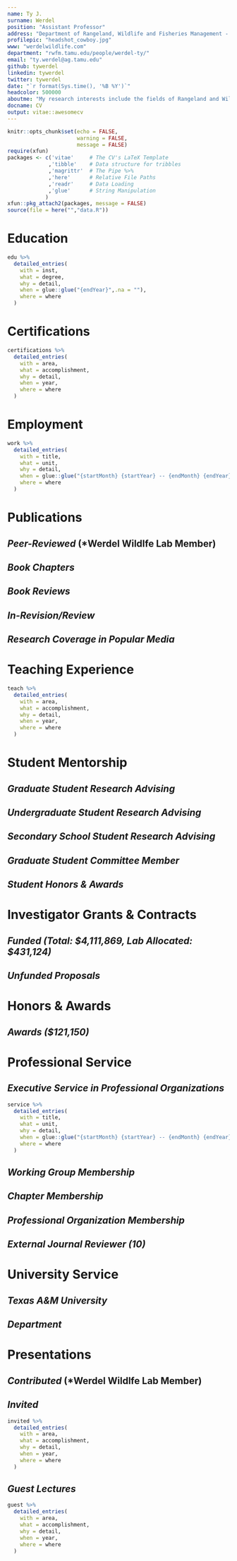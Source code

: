 ```yaml
---
name: Ty J.
surname: Werdel
position: "Assistant Professor"
address: "Department of Rangeland, Wildlife and Fisheries Management - Texas A&M University, College Station, TX"
profilepic: "headshot_cowboy.jpg"
www: "werdelwildlife.com"
department: "rwfm.tamu.edu/people/werdel-ty/"
email: "ty.werdel@ag.tamu.edu"
github: tywerdel
linkedin: tywerdel
twitter: tywerdel
date: "`r format(Sys.time(), '%B %Y')`"
headcolor: 500000
aboutme: "My research interests include the fields of Rangeland and Wildlife Management and Landscape Ecology. This work addresses questions that provide insight into the relationships between wildlife, native environments, and contemporary human-modified landscapes."
docname: CV
output: vitae::awesomecv
---
```


```r
knitr::opts_chunk$set(echo = FALSE,
                      warning = FALSE,
                      message = FALSE)
require(xfun)
packages <- c('vitae'     # The CV's LaTeX Template
             ,'tibble'    # Data structure for tribbles
             ,'magrittr'  # The Pipe %>%
             ,'here'      # Relative File Paths
             ,'readr'     # Data Loading
             ,'glue'      # String Manipulation
            )
xfun::pkg_attach2(packages, message = FALSE)
source(file = here("","data.R"))
```
```{=tex}
\makecvfooter
  {Dr. Ty J. Werdel~~~·~~~\textit{Curriculum vitae}}
  {\today}
  {\thepage}
```

\thispagestyle{empty}

# Education

```r
edu %>%
  detailed_entries(
    with = inst,
    what = degree,
    why = detail,
    when = glue::glue("{endYear}",.na = ""),
    where = where
  )
```
# Certifications

```r
certifications %>%
  detailed_entries(
    with = area,
    what = accomplishment,
    why = detail,
    when = year,
    where = where
  )
```

# Employment

```r
work %>%
  detailed_entries(
    with = title,
    what = unit,
    why = detail,
    when = glue::glue("{startMonth} {startYear} -- {endMonth} {endYear}",.na = ""),
    where = where
  )
```


# Publications

## *Peer-Reviewed* (*Werdel Wildlfe Lab Member)

\vspace{1\baselineskip}

```{=tex}
\begin{cvpubs}
    {
      \begin{cvetar}
      \item {Whitman, D.\textbf{*} and \textbf{T.J. Werdel}. \textbf{In Press}. Occurrence of fox squirrels influenced by fine-scale landscape characteristics on a college campus. \textbf{\textit{Ecology and Evolution}}.}
      \item {Palomo-Muñoz, G., M. Fidino, \textbf{T.J. Werdel}, C.W. Piper, T. Gallo, M.S. Peek, A.M. Ricketts, and A.A. Ahlers. \textbf{2024}. Mesopredators have differing influences on prey habitat use and diet activity in a multipredator landscape. \textbf{\textit{Ecosphere}}. \url{https://doi.org/10.1002/ecs2.70006}}
      \item {\textbf{Werdel, T.J.}, D. Matarrita-Cascante, and J.E. Lucero. \textbf{2024}. State of traditional ecological knowledge in the wildlife management profession. \textbf{\textit{Journal of Wildlife Management}} (Featured Article). \url{https://doi.org/10.1002/jwmg.22579}}
      \item {\textbf{Werdel, T.J.}, C.W. Piper, A.M. Ricketts, M.S. Peek, and A.A. Ahlers. \textbf{2023}. Direct and indirect landscape-scale pathways structure carnivore communities in an agro-prairie ecosystem. \textbf{\textit{Journal of Mammalogy}}. \url{https://doi.org/10.1093/jmammal/gyad065}}
      \item {\textbf{Werdel, T.J.}, J.A. Jenks, J.T. Kanta, C.P. Lehman, and T.J. Frink. \textbf{2023}. Resource selection and herbaceous biomass at foraging sites of translocated bighorn sheep. \textbf{\textit{Rangeland Ecology and Management}}. \url{https://doi.org/10.1016/j.rama.2022.12.004}}
      \item {\textbf{Werdel, T.J.}, C.W. Piper, A.M. Ricketts, M.S. Peek, D.S. Sullins, and A.A. Ahlers. \textbf{2023}. Strategic grassland conservation for swift foxes in multi-use landscapes. \textbf{\textit{Biological Conservation}} (Finalist for TWS Publication Award). \url{https://doi.org/10.1016/j.biocon.2022.109864}}
      \item {Palomo-Muñoz, G., \textbf{T.J. Werdel}, C.W. Piper, M.S. Peek, A.M. Ricketts, and A.A. Ahlers. \textbf{2022}. Spatiotemporal distributions of mammals occurring in an agro-prairie ecosystem. \textbf{\textit{Ecology}}. \url{https://doi.org/10.1002/ecy.3945}}
      \item {\textbf{Werdel, T.J.}, C.W. Piper, A.M. Ricketts, M.S. Peek, and A.A. Ahlers. \textbf{2022}. Scale-specific landscape effects impose range-limiting constraints on the distribution of swift fox. \textbf{\textit{Landscape Ecology}}, 37(8), 2065--2079. \url{https://doi.org/10.1007/s10980-022-01466-0}}
      \item {\textbf{Werdel, T.J.}, J.A. Jenks, J.T. Kanta, C.P. Lehman, and T.J. Frink. \textbf{2021}. Space use and movement patterns of translocated bighorn sheep. \textbf{\textit{Mammalian Biology}}, 101(3),329--344. \url{https://doi.org/10.1007/s42991-021-00107-4}}
      \item {\textbf{Werdel, T.J.}, J.A. Jenks, T.E. Besser, J.T. Kanta, C.P. Lehman, and T.J. Frink. \textbf{2019}. Restoration of a bighorn sheep population impeded by \textit{Mycoplasma ovipneumoniae} exposure. \textbf{\textit{Restoration Ecology}}, 28(2), 387--395 (Cover Article, Nominated for TWS Publication Award). \url{https://doi.org/https://doi.org/10.1111/rec.13084}}
      \item {\textbf{Werdel, T.J.}, J.A. Jenks, T.E. Besser, J.T. Kanta, C.P. Lehman, and T.J. Frink. \textbf{2018}. Survival of translocated bighorn sheep in the Deadwood region of the Black Hills, South Dakota. \textbf{\textit{Northwestern Naturalist}}, 99(3),222--231. \url{https://doi.org/10.1898/NWN18-06.1}}
      \end{cvetar}
    }
\end{cvpubs}
```

\vspace{1\baselineskip}

## *Book Chapters*

\vspace{1\baselineskip}

```{=tex}
\begin{cvpubs}
    {
      \begin{cvetar}
      \item {Hessami, M.A., \textbf{T.J. Werdel}, S.J. Hoagland, and M.T. Kohl. \textbf{2022}. Melding Past, Present, and Future: The importance of tribal management in wildlife conservation and management. Chapter 1 in C. Bishop, E. Gomez, J. Organ, and T. Ryder eds. \textbf{\textit{Introduction to Wildlife Management and Conservation in North America}}. Great River Learning of Dubuque, IA.}
      \end{cvetar}
    }
\end{cvpubs}
```

\vspace{1\baselineskip}

## *Book Reviews*

\vspace{1\baselineskip}

```{=tex}
\begin{cvpubs}
    {
      \begin{cvetar}
      \item {\textbf{Werdel, T.J.} \textbf{2023}. Wildlife Management and Landscapes: Principles and Applications. \textbf{\textit{Journal of Wildlife Management}}. \url{https://doi.org/10.1002/jwmg.22512}}
      \end{cvetar}
    }
\end{cvpubs}
```

\vspace{1\baselineskip}

## *In-Revision/Review*

\vspace{1\baselineskip}

```{=tex}
\begin{cvpubs}
    {
      \begin{cvetar}
      \item {Rooney, B., ...,\textbf{T.J. Werdel}, ..., and W.J. McShea (> 100 Co-Authors). \textbf{In-Review}. SNAPSHOT USA 2019–2023: The first five years of data from a coordinated camera trap survey of the United States. \textbf{\textit{Global Ecology and Biogeography}}.}
      \item {Piper, C.W., \textbf{T.J. Werdel}, M.S. Peek, A.M. Ricketts, D.S. Sullins, and A.A. Ahlers. \textbf{In-Revision}. Landscape composition and proximity to water structure American badger distributions in shortgrass prairie. \textbf{\textit{Journal of Mammalogy}}.}
      \item {\textbf{Werdel, T.J.}, M. Fidino, C.W. Piper, A.M. Ricketts, M.S. Peek, and A.A Ahlers. \textbf{In-Revision}. Landscape composition mediates spatiotemporal interactions among sympatric canids in a prairie ecosystem. \textbf{\textit{Ecological Applications}}.}
      \end{cvetar}
    }
\end{cvpubs}
```

\vspace{1\baselineskip}

## *Research Coverage in Popular Media*

\vspace{1\baselineskip}

```{=tex}
\begin{cvpubs}
    {
      \begin{cvetar}
      \item {\textbf{2024.} Chip Howard's Sports Talk (Campus Squirrels; "May 16, 2024 Hour 2"). \textbf{\textit{Sports Radio 1150 The Zone}.} (\url{https://www.zone1150.com/chip-howard-sports-talk-podcast/})}
      \item {\textbf{2024.} Focus at Four: A{\&}M students study squirrel behavior. \textbf{\textit{KBTX}.} (\url{https://www.kbtx.com/2024/05/12/focus-four-am-students-study-squirrel-behavior/?fbclid=IwZXh0bgNhZW0CMTEAAR2XGXfnp_R-U-YDyr16AQMmBf1aUoPf-45C_18aMnwWeL-Ic3r2SAJ77Ys_aem_AV8Gks9w0tGnZqMjF7L5HG_F-1POM2arX0LlDtu47ggTo4PV0GfAVvL87AHUi-KwDACbwi6gItJ7cx0MBeWycppa})}
      \item {\textbf{2024.} Q{\&}A: TEK AND THE WILDLIFE PROFESSION. \textbf{\textit{The Wildlife Society}.} (\url{https://wildlife.org/qa-tek-and-the-wildlife-profession/?utm_content=290664870&utm_medium=social&utm_source=twitter&hss_channel=tw-26287962})}
      \item {\textbf{2024.} Students Gather Data On Campus Squirrels As Part Of Urban Wildlife Research Effort. \textbf{\textit{Texas A{\&}M TODAY}.} (\url{https://today.tamu.edu/2024/04/24/students-gather-data-on-campus-squirrels-as-part-of-urban-wildlife-research-effort/})}
      \item {\textbf{2024.} Scholarly squirrels: Exploring the dynamics of Texas A{\&}M’s campus wildlife.  \textbf{\textit{AgriLife TODAY}.} (\url{https://agrilifetoday.tamu.edu/2024/04/19/scholarly-squirrels-exploring-the-dynamics-of-texas-ams-campus-wildlife/}) (\url{https://youtu.be/Bperu7Zza3c?si=RNfih9hkZkrok2JL})}
      \item {\textbf{2023.} Texas winters can drive urban squirrels to nest in your home or car. Heres how to keep critters out. \textbf{\textit{Houston Chronicle}.} (\url{https://www.houstonchronicle.com/news/houston-weather/article/squirrels-nesting-cars-homes-texas-winter-18565806.php})}
      \item {\textbf{2021.} Honoring the Land. \textbf{\textit{KSU Ag Report}.} (\url{https://www.k-state.edu/agreport/documents/AgReport_Fall2021_web.pdf})}
      \item {\textbf{2019.} Pneumonia threatens success of bighorn sheep introduction near Deadwood. \textbf{\textit{Rapid City Journal}.} (\url{https://rapidcityjournal.com/news/local/pneumonia-threatens-success-of-bighorn-sheep-introduction-near-deadwood/article_3bb417a2-b9a0-5159-a623-ae334f9672eb.html?utm_medium=social&utm_source=email&utm_campaign=user-share})}
      \item {\textbf{2018.} Life of the wild: Why scientists study ecosystems and the wildlife within them. \textbf{\textit{KSU Seek Research Magazine}.} (\url{https://www.k-state.edu/seek/fall-2018/life-of-the-wild/#prettyPhoto})}
      \item {\textbf{2016.} Hope and Hardship for Black Hills Bighorns. \textbf{\textit{South Dakota Hunting}.} (\url{https://southdakotahunting.com/article/hope-and-hardship-for-black-hills-bighorns})}
      \item {\textbf{2015.} South Dakota Game, Fish {\&} Parks Projects. \textbf{\textit{Ram Tracks}.} (\url{https://www.midwestwildsheep.com/wp-content/uploads/ISSUE-36-2.pdf})}
      \item {\textbf{2015.} New bighorn sheep herd thriving. \textbf{\textit{Black Hills Pioneer}.} (\url{https://www.bhpioneer.com/new-bighorn-sheep-herd-thriving/article_6b6c1d3e-2755-11e5-8f13-231b5dbc0d3d.html?utm_medium=social&utm_source=email&utm_campaign=user-share})}
      \item {\textbf{2015.} SD GETS BIGHORNS TO BOOST NUMBERS. \textbf{\textit{GOHUNT}.} (\url{https://www.gohunt.com/read/south-dakota-uses-canadian-bighorn-sheep-to-boost-numbers#gs.7q5znx})} 
      \item {\textbf{2015.} Deadwood Bighorn Sheep Release. \textbf{\textit{KOTA Territory News}.} (Video on nightly news)} 
      \item {\textbf{2015.} A bighorn sheep herd gets its start near Deadwood. \textbf{\textit{Rapid City Journal}.} (\url{https://rapidcityjournal.com/news/local/a-bighorn-sheep-herd-gets-its-start-near-deadwood/article_7629e423-af84-5c5a-be97-ad9c59c9f0cc.html?utm_medium=social&utm_source=email&utm_campaign=user-share})} 
      \item {\textbf{2015.} New herd of bighorn sheep moved to Hills. \textbf{\textit{Black Hills Pioneer}.} (\url{https://www.bhpioneer.com/local_news/new-herd-of-bighorn-sheep-moved-to-hills/article_808292d8-b3c5-11e4-9b4d-432fad90ac10.html})} 
      \end{cvetar}
    }
\end{cvpubs}
```

\vspace{1\baselineskip}
# Teaching Experience

```r
teach %>%
  detailed_entries(
    with = area,
    what = accomplishment,
    why = detail,
    when = year,
    where = where
  )
```



# Student Mentorship

## *Graduate Student Research Advising*

```{=tex}
\begin{cvpress}
 \cvpres
    {Else Praasterink}
    {M.S., TAMU RWFM}
    {2024 -- Present}
 \cvpres
    {Cade Weiss}
    {M.N.R.D., TAMU RWFM}
    {2024 -- Present} 
 \cvpres
    {Amanda Laboy}
    {M.S., TAMU RWFM}
    {2023 -- Present}
 \cvpres
    {Kayla Art}
    {M.N.R.D., TAMU RWFM}
    {2023 -- Present} 
 \cvpres
    {Lulu Hoffman}
    {M.S., TAMU RWFM}
    {2023 -- Present}
 \cvpres
    {David Pearce}
    {M.S., TAMU RWFM}
    {2023 -- Present}
 \cvpres
    {Conner Ties}
    {M.S., TAMU RWFM}
    {2022 -- Present}
\end{cvpress}
```

## *Undergraduate Student Research Advising*

```{=tex}
\begin{cvpress}
 \cvpres
    {Daniel Whitman}
    {B.S., Macalester College REU}
    {2023 -- 2024}
 \cvpres
    {Drake Dancila}
    {B.S., TAMU RWFM}
    {2022 -- 2023}
 \cvpres
    {Lulu Hoffman}
    {B.S., TAMU RWFM}
    {2022 -- 2023}    
\end{cvpress}
```

## *Secondary School Student Research Advising*

```{=tex}
\begin{cvpress}
 \cvpres
    {Sebastian Kuo}
    {H.S., Carnegie Vanguard High School}
    {2023 -- 2024}
\end{cvpress}
```


## *Graduate Student Committee Member*

```{=tex}
\begin{cvpress}
 \cvpres
    {Kylie Perez}
    {Ph.D., TAMU RWFM}
    {2024 -- Present}
 \cvpres
    {Jake Hanes}
    {M.S., TAMU SCSC}
    {2024 -- Present}
 \cvpres
    {Daniel Ramirez}
    {M.S., TAMU-Kingsville RWM}
    {2023 -- Present}
\end{cvpress}
```


## *Student Honors & Awards*

```{=tex}
\begin{cvpress}
    \cvpres
    {RWFM Fall Graduate Student Travel Grant}
    {David Pearce}
    {2024}
  \cvpres
    {RWFM Fall Graduate Student Travel Grant}
    {Conner Ties}
    {2024}
  \cvpres
    {Houston Safari Club Foundation Dan L. Duncan Scholarship}
    {Conner Ties}
    {2024}
  \cvpres
    {Houston Safari Club Foundation Dan L. Duncan Scholarship}
    {David Pearce}
    {2024}
  \cvpres
    {TAMU GPS Graduate Student Research and Presentation Travel Award}
    {Lulu Hoffman}
    {2024}
  \cvpres
    {RWFM Summer Graduate Student Travel Grant (x2)}
    {David Pearce}
    {2024}
  \cvpres
    {RWFM Summer Graduate Student Travel Grant}
    {Amanda Laboy}
    {2024}
  \cvpres
    {RWFM Summer Graduate Student Travel Grant}
    {Lulu Hoffman}
    {2024}
  \cvpres
    {RWFM Master's Student Excellence Award}
    {Conner Ties}
    {2024}
  \cvpres
    {American Society of Mammalogists Student Travel Award}
    {David Pearce}
    {2024}
  \cvpres
    {AgGIE Leadership Community Student Development Grant}
    {Amanda Laboy}
    {2024}
  \cvpres
    {RWFM Spring Graduate Student Travel Grant}
    {David Pearce}
    {2024}
 \cvpres
    {RWFM Spring Graduate Student Travel Grant}
    {Conner Ties}
    {2024}
 \cvpres
    {COALS Merit Fellowship}
    {Amanda Laboy}
    {2023}
 \cvpres
    {RWFM Graduate Student Travel Grant}
    {Conner Ties}
    {2023}
  \cvpres
    {RWFM Graduate Student Travel Grant}
    {David Pearce}
    {2023}
 \cvpres
    {RWFM Undergraduate Student Excellence Award}
    {Drake Dancila}
    {2023}
  \cvpres
    {RWFM Undergraduate Student Excellence Award}
    {Lulu Hoffman}
    {2023}
\end{cvpress}

```

# Investigator Grants & Contracts

## *Funded (Total: $4,111,869, Lab Allocated: $431,124)*

\vspace{1\baselineskip}

```{=tex}
\begin{cvpubs}
    {
      \begin{cvetar}
      \item {\textbf{Luminant Environmental Research Program}. 2024-2027. Ecological impact of varying vegetation management strategies employed on solar farms. \textbf{\$227,644; \textit{Funded}}. PI: Stacy Hines, Co-PIs: \textbf{Ty J. Werdel (Lab Allocated: \$45,529)}, Nuria Gomez-Casanovas, Morgan Treadwell, and Humberto Perotto.}
      \item {\textbf{TAMU AgriLife Research Rangeland Ecology and Management Research Funding}. 2024-2026. Developing proxies for rangeland assessments using drones. \textbf{\$106,700; \textit{Funded}}. PI: Humberto Perotto, Co-PIs: Sorin Popescu, \textbf{Ty J. Werdel (Lab Allocated: \$17,783)}, Jacob Lucero, Jeff Goodwin, and Morgan Treadwell.}
      \item {\textbf{TAMU AgriLife Research Rangeland Ecology and Management Research Funding}. 2024-2026. Working towards healthy rangelands: understanding the factors limiting the adoption of grazing, fire, and wildfire management practices among exurban landowners. \textbf{\$106,448; \textit{Funded}}. PI: David  Matarrita, Co-PIs: Rafael Landeverde, \textbf{Ty J. Werdel (Lab Allocated: \$26,612)}, and Morgan Treadwell.}
      \item {\textbf{TAMU AgriLife Research Animal Health and Disease Research Capacity Funding}. 2024-2025. The impact of osmotic stress on the catfish pathogen \textit{Aeromonas hydrophila}: Implications for managing motile \textit{Aeromonas} septicemia (MAS) in U.S. catfish farming. \textbf{\$100,000; \textit{Funded}}. PI: Haitham Mohammed, Co-PI: \textbf{Ty J. Werdel}.}
      \item {\textbf{Private Donation}. 2023. Student-led population ecology of fox squirrels on the TAMU campus. \textbf{\$10,000; \textit{Funded}}. PI: \textbf{Ty J. Werdel}.}
      \item {\textbf{USFWS}. 2023-2027. Evaluation and mitigation for sensitive state threatened and endangered wildlife.
\textbf{\$3,399,877; \textit{Funded}}. Co-PIs: Marcus Blum, Paul Crump, Jacob Dykes, Whitney Gann, Andrew Gregory, Toby Hibbitts, Mathew Kramm, Roel Lopez, Kevin Moczygemba, Michael Morrison, Humberto Perotto, Wady Ryberg, Danielle Walkup, Stephen Webb, and \textbf{Ty J. Werdel (Lab Allocated: \$170,000)}.}
      \item {\textbf{Department of Rangeland, Wildlife and Fisheries Management}. 2023-2024. Long-term wildlife monitoring for unmanaged rangelands transitioning to planned grazing management. \textbf{\$100,000; \textit{Funded}}. PIs: Stephen L. Webb and \textbf{Ty J. Werdel}.}
      \item {\textbf{Private Donation}. 2023. Long-term wildlife monitoring for unmanaged rangelands transitioning to planned grazing management. \textbf{\$1,200; \textit{Funded}}. PI: \textbf{Ty J. Werdel}.}
      \item {\textbf{Department of Rangeland, Wildlife and Fisheries Management}. 2023-2025. River otter (\textit{Lontra canadensis}) population dynamics in Texas. \textbf{\$60,000; \textit{Funded}}. PI: \textbf{Ty J. Werdel}.}
      \end{cvetar}
    }
\end{cvpubs}
```

\vspace{1\baselineskip}

## *Unfunded Proposals*

\vspace{1\baselineskip}

```{=tex}
\begin{cvpubs}
    {
      \begin{cvetar}
      \item {\textbf{TAMU AgriLife Research Rangeland Ecology and Management Research Funding}. 2024-2026. Resource selection and spatial interactions of native, exotic, and domestic ungulates on Texas rangelands. \textbf{\$150,000; \textit{Not Funded}}. PI: \textbf{Ty J. Werdel}, Co-PIs: Jacob E. Lucero, Humberto Perotto, and Jacob L. Dykes.}
      \item {\textbf{National Science Foundation}. 2023-2025. Incorporating Native American partnerships and knowledge into Great Plains fire science. \textbf{\$199,404; \textit{Not Funded}}. PI: David  Matarrita, Co-PIs: Bradford Wilcox  and \textbf{Ty J. Werdel}.}
      \item {\textbf{USDA APHIS Wildlife Services}. 2023-2024. Spatial interactions and potential disease transmission of free-ranging native and exotic ungulates. \textbf{\$225,437; \textit{Not Funded}}. PI: \textbf{Ty J. Werdel}.}
      \end{cvetar}
    }
\end{cvpubs}
```

\vspace{1\baselineskip}

# Honors & Awards

## *Awards ($121,150)*

```{=tex}
\begin{cvpress}
 \cvpres
    {Community Building Through Mentorship Conference Panel Travel Grant}
    {The Wildlife Society}
    {2022}
 \cvpres
    {Agriculture Dean and Director’s Award for Graduate Student Research}
    {Kansas State University}
    {2022}
 \cvpres
    {Advancing Agricultural Science Opportunities for Native Americans Scholarship}
    {AISES}
    {2021}
 \cvpres
    {Robert Nunemacher Scholarship}
    {Kansas State University}
    {2021}
 \cvpres
    {Advancing Agricultural Science Opportunities for Native Americans Research Award}
    {AISES}
    {2020}
 \cvpres
    {Advancing Agricultural Science Opportunities for Native Americans Scholarship}
    {AISES}
    {2020}
 \cvpres
    {Lighting the Pathway to Faculty Careers for Natives in STEM}
    {AISES}
    {2020}
 \cvpres
    {College of Agriculture Graduate Student Recognition of Achievement}
    {Kansas State University}
    {2020}
 \cvpres
    {AISES Together Towards Tomorrow T3 Scholarship}
    {AISES}
    {2020}
 \cvpres
    {Gamma Sigma Delta}
    {Kansas State University}
    {2019}
 \cvpres
    {AISES Travel Grant}
    {AISES}
    {2019}
 \cvpres
    {Advancing Agricultural Science Opportunities for Native Americans Scholarship}
    {AISES}
    {2019}
 \cvpres
    {Kansas State University Graduate Student Recognition of Achievement}
    {Kansas State University}
    {2019}
 \cvpres
    {College of Agriculture Graduate Student Recognition of Achievement}
    {Kansas State University}
    {2019}
 \cvpres
    {Inclusive Pedagogy Travel Grant}
    {The Wildlife Society}
    {2018}
 \cvpres
    {Life Membership Fund Scholarship}
    {Wild Sheep Foundation}
    {2018}
 \cvpres
    {Predoctoral Ford Fellowship}
    {(Honorable Mention) Ford Foundation Fellowships Program}
    {2018}
 \cvpres
    {Native Student Professional Development Grant}
    {The Wildlife Society}
    {2017}
 \cvpres
    {Launch Collegiate Business Pitch Competition}
    {Kansas State University}
    {2017}
 \cvpres
    {Native Student Professional Development Grant}
    {The Wildlife Society}
    {2016}
 \cvpres
    {Phi Kappa Phi Honor Society}
    {South Dakota State University}
    {2016}
 \cvpres
    {Excellence in Wildlife Management}
    {Chadron State College}
    {2013}
 \cvpres
    {Platinum Eagle Award}
    {(Finalist) Chadron State College}
    {2013}
 \cvpres
    {Gates Millennium Scholarship}
    {Bill and Melinda Gates Foundation}
    {2005}
 \cvpres
    {Scholastic Excellence in Engineering}
    {University of Wyoming}
    {2005}
 \cvpres
    {Scholars Stipend}
    {University of Wyoming}
    {2005}
 \cvpres
    {Computer Science, Engineering, and Mathematics Scholarship}
    {University of Wyoming}
    {2005}
 \cvpres
    {Honors Program}
    {University of Wyoming}
    {2005}
\end{cvpress}

```


# Professional Service

## *Executive Service in Professional Organizations*


```r
service %>%
  detailed_entries(
    with = title,
    what = unit,
    why = detail,
    when = glue::glue("{startMonth} {startYear} -- {endMonth} {endYear}",.na = ""),
    where = where
  )
```

\vspace{1\baselineskip}

## *Working Group Membership*

```{=tex}
\begin{cvpress}
 \cvpres
  {Colleges and Universities Education Working Group}
  {The Wildlife Society}
  {2024 -- Present}
 \cvpres
  {Rangeland Wildlife Working Group}
  {The Wildlife Society}
  {2018 -- Present}
 \cvpres
    {Native Peoples' Wildlife Management Working Group}
    {The Wildlife Society}
    {2015 -- Present}
 \cvpres
    {Student Development Working Group}
    {The Wildlife Society}
    {2013 -- 2022}
\end{cvpress}
```

\vspace{1\baselineskip}

## *Chapter Membership*

```{=tex}
\begin{cvpress}
 \cvpres
    {Southwest Section}
    {The Wildlife Society}
    {2023 -- Present}
 \cvpres
    {Texas Chapter}
    {The Wildlife Society}
    {2023 -- Present}
 \cvpres
    {Central Mountains and Plains Section}
    {The Wildlife Society}
    {2018 -- 2022}
 \cvpres
    {Kansas Chapter}
    {The Wildlife Society}
    {2017 -- 2022}
 \cvpres
    {South Dakota Chapter}
    {The Wildlife Society}
    {2014 -- 2017}
 \cvpres
    {Nebraska Chapter}
    {The Wildlife Society}
    {2013 -- 2014}
 \cvpres
    {Chadron State Student Chapter}
    {The Wildlife Society}
    {2012 -- 2013}
\end{cvpress}
```

\vspace{1\baselineskip}

## *Professional Organization Membership*

```{=tex}
\begin{cvmemb}
 \cvmem
    {Society for Range Management}
    {}
    {2023 -- Present}
 \cvmem
    {Society for Advancement of Chicanos/Hispanics and Native Americans in Science}
    {}
    {2021 -- Present}
 \cvmem
    {Gamma Sigma Delta Honor Society}
    {}
    {2019 -- Present}
 \cvmem
    {American Indian Science and Engineering Society}
    {}
    {2019 -- Present}
 \cvmem
    {Swift Fox Conservation Team}
    {}
    {2018 -- Present}
 \cvmem
    {Phi Kappa Phi Honor Society}
    {}
    {2016 -- Present}
 \cvmem
    {Native American Fish and Wildlife Society}
    {}
    {2015 -- Present}
 \cvmem
    {Rocky Mountain Bighorn Society}
    {}
    {2015 -- 2017}
 \cvmem
    {Wild Sheep Foundation}
    {}
    {2014 -- 2020}
 \cvmem
    {American Society of Mammalogists}
    {}
    {2013 -- Present}
 \cvmem
    {The Wildlife Society}
    {}
    {2013 -- Present}
\end{cvmemb}
```

\vspace{1\baselineskip}

## *External Journal Reviewer (10)*
```{=tex}
\begin{cvmemb}
 \cvmem
    {Movement Ecology}
    {}
    {2024}
 \cvmem
    {The Journal of Wildlife Management}
    {(2)}
    {2023, 2023}
 \cvmem
    {Journal of Fish and Wildlife Management}
    {}
    {2023}
 \cvmem
    {PeerJ}
    {(2)}
    {2022, 2023}
 \cvmem
    {Frontiers in Ecology and the Environment}
    {}
    {2023}
 \cvmem
    {Science}
    {}
    {2023}
 \cvmem
    {Canadian Journal of Zoology}
    {}
    {2022}
 \cvmem
    {Journal of Mammalogy}
    {}
    {2021}
\end{cvmemb}
```


\vspace{1\baselineskip}

# University Service

## *Texas A&M University*

```{=tex}
\begin{cvpress}
 \cvpres
    {Poster Presentation Judge}
    {COALS Research Symposium}
    {2024} 
 \cvpres
    {Faculty Reviewer}
    {Avilés-Johnson Fellowship Program}
    {2024} 
 \cvpres
    {Faculty Advisor}
    {TAMU Student Chapter of The Wildlife Society}
    {2023 -- Present}
\end{cvpress}
```

\vspace{1\baselineskip}

## *Department*

```{=tex}
\begin{cvpress}
 \cvpres
    {Graduate Student Space Assignment Committee}
    {RWFM}
    {2024}
 \cvpres
    {Outdoor Enterprise Management Curriculum Committee}
    {RWFM}
    {2023 -- Present}
 \cvpres
    {Awards Committee}
    {RWFM}
    {2023 -- Present}
 \cvpres
    {Undergraduate Committee}
    {RWFM}
    {2023 -- Present}  
 \cvpres
    {Caesar Kleberg Chair Search Committee}
    {RWFM}
    {2023 -- 2024}
\end{cvpress}
```

\vspace{1\baselineskip}

# Presentations

## *Contributed* (*Werdel Wildlfe Lab Member)
\vspace{1\baselineskip}
```{=tex}
\begin{cvpubs}
    {
      \begin{cvetar}
      \item {Ties, C.\textbf{*}, \textbf{T.J. Werdel}, and S. Webb. \textbf{2024}. Where have they all gone? Swift fox in Texas. \textbf{\textit{The Wildlife Society 31st Annual Conference, Baltimore, MD}}.}
      \item {Pearce, D.L.\textbf{*}, T. Schafer, H. Perotto-Baldivieso, \textbf{T.J. Werdel}, and S. Webb. \textbf{2024}. Comparing camera, helicopter, and drone surveys to estimate white-tailed deer \textit{(Odocoileus virginianus)} abundance. \textbf{\textit{The Wildlife Society 31st Annual Conference, Baltimore, MD}}.}
      \item {Pearce, D.L.\textbf{*} and \textbf{T.J. Werdel}. \textbf{2024}. Tails on the Great Plains: Interspecific interactions between two cervids in western Kansas. \textbf{\textit{103rd Annual Meeting of the American Society of Mammalogists, Boulder, CO}}.}
      \item {Laboy, A.\textbf{*}, R. Lopez, and \textbf{T.J. Werdel}. \textbf{2024}. Evaluating small mammal biodiversity using camera traps. \textbf{\textit{103rd Annual Meeting of the American Society of Mammalogists, Boulder, CO}}.}
      \item {Hoffman, M.G.\textbf{*}, W.E. Cook, H.L. Perotto, and \textbf{T.J. Werdel}. \textbf{2024}. Spatial interactions of axis and white-tailed deer in the Texas hill country. \textbf{\textit{103rd Annual Meeting of the American Society of Mammalogists, Boulder, CO}}.}
      \item {Laboy, A.\textbf{*}, R. Lopez, and \textbf{T.J. Werdel}. \textbf{2024}. Evaluating small mammal biodiversity using camera traps. \textbf{\textit{Ecological Integration Symposium, College Station, TX}}.}
      \item {Laboy, A.\textbf{*}, R. Lopez, and \textbf{T.J. Werdel}. \textbf{2024}. Evaluating small mammal biodiversity using camera traps. \textbf{\textit{Diversity in Science Symposium, College Station, TX}}.}
      \item {Laboy, A.\textbf{*}, R. Lopez, and \textbf{T.J. Werdel}. \textbf{2024}. Evaluating small mammal biodiversity using camera traps. \textbf{\textit{TAMU Student Research Week, College Station, TX}}.}
      \item {\textbf{Werdel, T.J.}, D. Matarrita-Cascante, and J.E. Lucero. \textbf{2024}. State of traditional ecological knowledge in the wildlife management profession. \textbf{\textit{Texas Chapter of The Wildlife Society Annual Conference, Houston, TX}}.}
      \item {Ties, C.\textbf{*}, S.L. Webb, and \textbf{T.J. Werdel}. \textbf{2024}. Mapping collared peccary habitat: species distribution modeling in the South Texas Plains and Trans-Pecos ecoregions. \textbf{\textit{Texas Chapter of The Wildlife Society Annual Conference, Houston, TX}}.}
      \item {Palomo-Muñoz, G., \textbf{T.J. Werdel}, C.W. Piper, M. Fidino, T. Gallo, M.S. Peek, A.M. Ricketts, and A.A. Ahlers. \textbf{2024}. Habitat use by black-tailed jackrabbits and eastern cottontail rabbits in a multipredator landscape. \textbf{\textit{Kansas Natural Resources Conference, Manhattan, KS}}.}
      \item {Ties, C.\textbf{*}, S.L. Webb, and \textbf{T.J. Werdel}. \textbf{2023}. Using community science to determine collared peccary spatial distribution in Texas. \textbf{\textit{The Wildlife Society 30th Annual Conference, Louisville, KY}}.}
      \item {Ties, C.\textbf{*}, S.L. Webb, and \textbf{T.J. Werdel}. \textbf{2023}. Mapping collared peccary habitat: species distribution modeling in the south Texas plains. \textbf{\textit{Texas Section Society For Range Management, Bastrop, TX}}.}
      \item {Whitman, D.\textbf{*} and \textbf{T.J. Werdel}. \textbf{2023}. Campus fox squirrel presence influenced by fine-scale landscape characteristics. \textbf{\textit{Macalester College Summer Showcase, Saint Paul, MN}}.}
      \item {Dancila, A.D.\textbf{*}, \textbf{T.J. Werdel}, S.M. Chinn, J.C. Beasley, and S.L. Webb. \textbf{2023}. Analysis of reproductive parameters of wild pigs in southcentral Oklahoma. \textbf{\textit{RWFM Convocation, College Station, TX}}.}
      \item {Hoffman, M.G.\textbf{*}, M.D. Proctor, \textbf{T.J. Werdel}, and S.L. Webb. \textbf{2023}. Activity patterns and potential interactions among cattle, white-tailed deer, and wild pigs. \textbf{\textit{RWFM Convocation, College Station, TX}}.}
      \item {Whitman, D.\textbf{*} and \textbf{T.J. Werdel.}. \textbf{2023}. Fine-scale landscape features influence fox squirrel presence on urban campus. \textbf{\textit{LAUNCH Summer Undergraduate Research Symposium, College Station, TX}}.}
      \item {Whitman, D.\textbf{*} and \textbf{T.J. Werdel}. \textbf{2023}. Campus fox squirrel presence influenced by fine-scale landscape characteristics. \textbf{\textit{College of Agriculture and Life Sciences Summer Undergraduate Research Symposium, College Station, TX}}.}
      \item {Hoffman, M.G.\textbf{*}, \textbf{T.J. Werdel}, M.D. Proctor, and S.L. Webb. \textbf{2023}. Activity patterns and potential interactions among cattle, white-tailed deer, and wild pigs. \textbf{\textit{Ecological Integration Symposium, College Station, TX}}.}
      \item {Dancila, A.D.\textbf{*}, \textbf{T.J. Werdel}, S.M. Chinn, J.C. Beasley, and S.L. Webb. \textbf{2023}. Analysis of reproductive parameters of wild pigs in southcentral Oklahoma. \textbf{\textit{TAMU Student Research Week, College Station, TX}}.}
      \item {Hoffman, M.G.\textbf{*}, M.D. Proctor, \textbf{T.J. Werdel}, and S.L. Webb. \textbf{2023}. Activity patterns and potential interactions among cattle, white-tailed deer, and wild pigs. \textbf{\textit{TAMU Student Research Week, College Station, TX}}.}
      \item {\textbf{Werdel, T.J.}, C.W. Piper, A.M. Ricketts, M.S. Peek, D.S. Sullins, and A.A. Ahlers. \textbf{2023}. Strategic grassland conservation for swift foxes in multi-use landscapes. \textbf{\textit{Texas Chapter of The Wildlife Society Annual Conference, Houston, TX}}.}
      \item {\textbf{Werdel, T.J.}, C.W. Piper, M.S. Peek, A.M. Ricketts, and A.A. Ahlers. \textbf{2023}. Landscape-scale effects structure carnivore communities in an agro-prairie ecosystem. \textbf{\textit{Kansas Natural Resources Conference, Manhattan, KS}}.}
      \item {\textbf{Werdel, T.J.}, C.W. Piper, M.S. Peek, A.M. Ricketts, D.S. Sullins, and A.A. Ahlers. \textbf{2023}. Strategic grassland conservation for swift foxes in multi-use landscapes. \textbf{\textit{Kansas Natural Resources Conference, Manhattan, KS}}.}
      \item {Palomo-Muñoz, G., \textbf{T.J. Werdel}, C.W. Piper, M. Fidno, A.M. Ricketts, and A.A. Ahlers. \textbf{2022}. Local-scale habitat structure mediates interactions between coyotes and lagamorphs. \textbf{\textit{101st Annual Meeting of the American Society of Mammalogists, Tucson, AZ}}.}
      \item {\textbf{Werdel, T.J.}, C.W. Piper, A.M. Ricketts, M. Peek, and A.A. Ahlers. \textbf{2021}. Scale-specific landscape effects impose range-limiting constraints on the distribution of swift foxes. \textbf{\textit{The Wildlife Society 28th Annual Conference, Virtual}}.}
      \item {Piper, C.W, \textbf{T.J. Werdel}, A.M. Ricketts, D. Sullins, M. Peek, and A.A. Ahlers. \textbf{2021}. Landscape composition and proximity to water structure American badger distributions in shortgrass prairies. \textbf{\textit{The Wildlife Society 28th Annual Conference, Virtual}}.}
      \item {\textbf{Werdel, T.J.}, C.W. Piper, A.M. Ricketts, M. Peek, and A.A. Ahlers. \textbf{2021}. Multiscale landscape effects impose range-limiting constraints on the distribution of swift fox. \textbf{\textit{Swift Fox Conservation Team Meeting, Virtual}}.}
      \item {\textbf{Werdel, T.J.}, C.W. Piper, A.M. Ricketts, M. Peek, and A.A. Ahlers. \textbf{2021}. Multiscale landscape effects impose range-limiting constraints on the distribution of swift fox. \textbf{\textit{Midwest Association of Fish and Wildlife Agencies Furbearer Workshop, Virtual}}.}
      \item {Piper, C.W, \textbf{T.J. Werdel}, A.M. Ricketts, M. Peek, and A.A. Ahlers. \textbf{2021}. Landscape composition and proximity to water structure American badger (\textit{Taxidea taxus}) distributions in shortgrass prairies. \textbf{\textit{Midwest Association of Fish and Wildlife Agencies Furbearer Workshop, Virtual}}.}
      \item {\textbf{Werdel, T.J.}, A.M. Ricketts, M. Peek, and A.A. Ahlers. \textbf{2020}. Assessing factors that influence occupancy and colonization of swift fox in western Kansas. \textbf{\textit{Kansas Natural Resources Conference, Manhattan, KS}}.}
      \item {\textbf{Werdel, T.J.}, A.M. Ricketts, M. Peek, and A.A. Ahlers. \textbf{2019}. Assessing factors that shape carnivore diversity in shortgrass prairie ecosystems. \textbf{\textit{American Fisheries Society and The Wildlife Society 2019 Joint Annual Conference, Reno, NV}}.}
      \item {\textbf{Werdel, T.J.}, A.M. Ricketts, M. Peek, and A.A. Ahlers. \textbf{2019}. Carnivore richness and diversity is driven by landscape change in shortgrass prairie ecosystems. \textbf{\textit{99th Annual Meeting of the American Society of Mammalogists, Washington, D.C}}.}
      \item {\textbf{Werdel, T.J.}, A.M. Ricketts, M. Peek, and A.A. Ahlers. \textbf{2019}. Landscape effects on swift fox occupancy in western Kansas. \textbf{\textit{Southwest/Midwest Joint Furbearer Meeting, Enid, OK}}.}
      \item {\textbf{Werdel, T.J.}, A.M. Ricketts, and A.A. Ahlers. \textbf{2019}. Landscape change structures carnivore communities in shortgrass prairie ecosystems. \textbf{\textit{Kansas Natural Resources Conference, Manhattan, KS}}.}
      \item {\textbf{Werdel, T.J.}, A.M. Ricketts, M. Peek, and A.A. Ahlers. \textbf{2018}. Assessing the spatial distribution of swift fox in western Kansas. \textbf{\textit{The Wildlife Society 25th Annual Conference, Cleveland, OH}}.}
      \item {\textbf{Werdel, T.J.}, J.A. Jenks. \textbf{2018}. Survival of bighorn sheep in the Deadwood region of the Black Hills. \textbf{\textit{Nebraska/Central Mountains and Plains Section of The Wildlife Society Annual Meeting, Kearney, NE}}.}
      \item {\textbf{Werdel, T.J.}, J.A. Jenks, J. Kanta, and C. Lehman. \textbf{2016}. Evaluation of the Deadwood bighorn sheep herd translocation. \textbf{\textit{The Wildlife Society 23rd Annual Conference, Raleigh, NC}}.}
      \item {\textbf{Werdel, T.J.}. \textbf{2013}. Small mammal population and diversity in relation to prairie dog reintroduction sites. \textbf{\textit{Sevilleta LTER Research Experience for Undergraduates Summer Symposium, Socorro, NM}}.}
      \end{cvetar}
    }
\end{cvpubs}
```



\vspace{1\baselineskip}
## *Invited*

```r
invited %>%
  detailed_entries(
    with = area,
    what = accomplishment,
    why = detail,
    when = year,
    where = where
  )
```


\vspace{1\baselineskip}
## *Guest Lectures*

```r
guest %>%
  detailed_entries(
    with = area,
    what = accomplishment,
    why = detail,
    when = year,
    where = where
  )
```